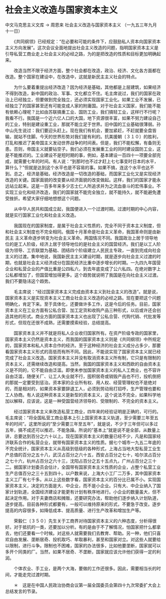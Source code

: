 # 社会主义改造与国家资本主义

中文马克思主义文库 -> 周恩来
社会主义改造与国家资本主义
（一九五三年九月十一日）


　　《共同纲领》已经规定："在必要和可能的条件下，应鼓励私人资本向国家资本主义方向发展"。这次会议全面地提出社会主义改造的问题，指明国家资本主义是引导私营工商业走上社会主义的必经之路，为的是把改造的性质和目标更加明确起来。

　　改造当然不限于经济方面，整个社会都在改造，政治、经济、文化各方面都在改造。整个国家在建设中，在改造中，这就是新民主主义社会的特点。

　　为什么要着重提出经济改造？因为经济是基础，其他都是上层建筑，如果经济不得到改造，新中国的政治、军事、文化都立不住。毛主席说过，我们的国家在政治上已经独立，但要做到完全独立，还必须实现国家工业化。如果工业不发展，已经独立了的国家甚至还有可能变成人家的附庸国。对于社会主义国家，我们能不能有依赖心理呢？比如由苏联搞重工业、国防工业，我们搞轻工业，这样行不行呢？我看不行。我国是一个近六亿人口的大国，地下资源很丰富，如果不努力建设自己的工业，特别是建设重工业，那就不能立足于世界。旧中国的工业基础很薄弱。孙中山先生说过：我们要迎头赶上。现在我们有机会，要加紧赶，不赶就要全盘皆输，就站不住脚。今天的世界形势对我们是有利的。抗美援朝〔３１０〕的胜利，打乱和推迟了美帝国主义发动世界战争的时间表。但是，我们不能松懈，有备则无患。否则，帝国主义就要钻空子。我们必须在发展重工业的同时建设国防工业，这是不能推迟的。工业建设不是短时期的事，例如，基本建设一百四十一项要全部完成，就需要七年的时间。有人说："到那时也不过才赶上七七事变时日本的水平，算什么？"但就是达到这个水平也是不容易的事。如果不搞，连这个水平也达不到。总之，经济是基础，经济改造是一切改造的基础，而国家工业化又是实现经济改造的关键。国家面貌的改变要从经济面貌的改变做起。这样，我们的国家才能永远站立起来。这是一百多年来多少志士仁人所追求并为之流血奋斗的宏伟事业。不实现工业化和经济改造，我们的国家就不能完全独立，就不能持久，就不能避免遭受挫折。希望大家仔细地想想这个问题。

　　从中华人民共和国成立起，我国便进入一个过渡时期。过渡时期的中心内容，就是实行国家工业化和社会主义改造。

　　我国现在的国家制度，是属于社会主义性质的，完全不同于资本主义制度，但和社会主义制度也不完全相同。俄国十月革命是社会主义革命，我国革命则是由新民主 主义革命逐步转变为社会主义革命。两国情况不同。我国政治上居于领导地位的是工人阶级，经济上居于领导地位的是社会主义的国营经济。我们是以工人阶级为领导、工农联盟为基础、团结四个阶级建立人民民主专政，一直到完成向社会主义的过渡。集中地说，我国新民主主义建设时期，就是逐步向社会主义过渡的时期，也就是社会主义经济成分在国民经济比重中逐步增长的时期。一九四九年国营企业和私营企业的产值比重是公四私六，到去年底变成了公六私四。在绝对数字上公私都增加了，但国营增加得更多。这个趋势就说明了我国是在向社会主义过渡。我们不要隐讳这个趋势。

　　毛主席说："经过国家资本主义完成由资本主义到社会主义的改造"。就是说，国家资本主义是实现资本主义工商业社会主义改造的必经之路。现在要把这个问题明确化，肯定下来。至于具体化，还要做许多工作，这是今后的任务。目前，国家资本主义在工业方面有公私合营、加工定货和收购产品三种形式，以后或许还会创造其他的形式。商业方面的国家资本主义也出现了公私合营、代购代销、代批发等形式，但现在还很不成熟，还需要摸索经验，总结提高。

　　国家资本主义并不就是将私人企业收归国家所有。在资产阶级专政的国家里，国家资本主义仍然是资本主义，而我国的国家资本主义则是《共同纲领》中所规定的，国家资本和私人资本合作的经济。至于这种经济的社会主义成分占多少，那要看国家资本主义形式的高低而有所不同。因此，不能说实现了国家资本主义就已经完成了社会主义改造。国家资本主义并没有取消资本主义所有制，它只是有限制的资本主义，还需继续改造和提高。当然，我国的国家资本主义和西欧的自由资本主义是不同的，它不能自由泛滥。即使未参加国家资本主义的私人工商业，也不容许自由泛滥，随便关厂、让工人失业就不行，囤积居奇或销毁产品也不行，投机倒把的那就一定要受到惩治。资本家的企业所有权、用人权、经营管理权也不是绝对的，而是相对的，如果资本家要辞退工人，必须到劳动局打招呼，生产管理也要和工人协商。有人说这种资本主义是新型的资本主义，这个说法不完全，如果科学地加以解释，应该说，这是一种受国营经济领导的、受限制的、不完全的资本主义。

　　经过国家资本主义来改造私营工商业，四年来的经验证明是正确的，可行的。毛主席说："将全国私营工商业基本上引上国家资本主义轨道，至少需要三年至五年的时间"。这里所说的"至少需要三年至五年"，就是说，不少于三年但可以多过五年，搞不成还可以推迟，不能急躁。所说的"基本上"就是说不是全部，从数量上讲，总要达到百分之六十以上。现在国家资本主义的数量已经不少，凡是和国家经济联系合作的私营企业，就带有国家资本主义的性质。据七个城市一九五二年底的不完全统计，国家资本主义从高级到低级的各种形式，上海占当地大型私营工业生产总值的百分之五十八，武汉占百分之六十五，西安占百分之七十，哈尔滨占百分之七十六，杭州占百分之六十三，沈阳占百分之五十五点九，广州占百分之三十二。据国家计划委员会估计，全国带有国家资本主义性质的企业，占整个私营工业生产总值百分之三十五到四十。以户数来说，上海大小工厂二万多，其中国家资本主义工厂有七千多。从以上这些数字看，国家资本主义的百分比已属不小。实现国家资本主义，决定的方面是大、中企业，而不是小企业。只有大、中企业纳入了国家计划轨道，全国经济建设才能更有计划有秩序地进行。小企业的数量虽大，但不起决定作用。对于夫妻商店和摊贩，还要研究办法，帮助他们逐步纳入计划轨道，逐步提高。目前各种形式都要有，一般可以维持原来的形式，不要急于改变。逐步提高的内容很多，如降低成本、提高质量、进行生产改革和增加生产等。

　　荣毅仁〔３５０〕先生关于工商界对待国家资本主义的六种态度，分析得很好。对于抵抗的一类，还要加以分析。有的是由于不了解情况，怕国家把什么都拿去，他们还要看一个时候。对这些人就需要我们去教育、帮助。另一种，他们只喜欢自由发展、垄断居奇、投机取巧、牟取暴利，甚至和国家对立。对这些人就要给以限制，进行斗争。限制也不困难，国家的办法很多，比如他要垄断，国家就可以多开个同类的厂。当然，如果不居奇、不垄断，国家就应该允许他们获得一定的利润。

　　个体农业、手工业，是两个大海，要做的工作还很多。因此，需要相当长的时间，才能走完过渡时期。



　　＊　这是在中国人民政治协商会议第一届全国委员会第四十九次常委扩大会上总结发言的节录。



